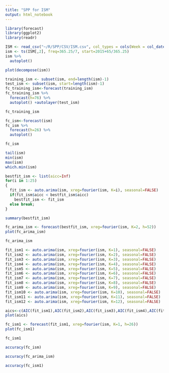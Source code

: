 ```yaml
---
title: "SPP for ISM"
output: html_notebook
---
```


```r
library(forecast)
library(ggplot2)
library(readr)
```

```r
ISM <- read_csv("~/R/SPP/CSV/ISM.csv", col_types = cols(Week = col_date(format = "%Y-%m-%d")))
ism <- ts(ISM[,2], freq=365.25/7, start=2015+65/365.25)
ism %>%
  autoplot()
```

```r
plot(decompose(ism))
```

```r
training_ism <- subset(ism, end=length(ism)-1)
test_ism <- subset(ism, start=length(ism)-1)
fc_training_ism<-forecast(training_ism)
fc_training_ism %>%
  forecast(h=76) %>%
  autoplot() +autolayer(test_ism)
```

```r
fc_training_ism
```

```r
fc_ism<-forecast(ism)
fc_ism %>%
  forecast(h=26) %>%
  autoplot()
```

```r
fc_ism
```

```r
tail(ism)
min(ism)
max(ism)
which.min(ism)
```

```r
bestfit_ism <- list(aicc=Inf)
for(i in 1:25)
{
  fit_ism <- auto.arima(ism, xreg=fourier(ism, K=i), seasonal=FALSE)
  if(fit_ism$aicc < bestfit_ism$aicc)
    bestfit_ism <- fit_ism
  else break;
}
```

```r
summary(bestfit_ism)
```

```r
fc_arima_ism <- forecast(bestfit_ism, xreg=fourier(ism, K=2, h=52))
plot(fc_arima_ism)
```

```r
fc_arima_ism
```

```r
fit_ism1 <- auto.arima(ism, xreg=fourier(ism, K=1), seasonal=FALSE)
fit_ism2 <- auto.arima(ism, xreg=fourier(ism, K=2), seasonal=FALSE)
fit_ism3 <- auto.arima(ism, xreg=fourier(ism, K=3), seasonal=FALSE)
fit_ism4 <- auto.arima(ism, xreg=fourier(ism, K=4), seasonal=FALSE)
fit_ism5 <- auto.arima(ism, xreg=fourier(ism, K=5), seasonal=FALSE)
fit_ism6 <- auto.arima(ism, xreg=fourier(ism, K=6), seasonal=FALSE)
fit_ism7 <- auto.arima(ism, xreg=fourier(ism, K=7), seasonal=FALSE)
fit_ism8 <- auto.arima(ism, xreg=fourier(ism, K=8), seasonal=FALSE)
fit_ism9 <- auto.arima(ism, xreg=fourier(ism, K=9), seasonal=FALSE)
fit_ism10 <- auto.arima(ism, xreg=fourier(ism, K=10), seasonal=FALSE)
fit_ism11 <- auto.arima(ism, xreg=fourier(ism, K=11), seasonal=FALSE)
fit_ism12 <- auto.arima(ism, xreg=fourier(ism, K=12), seasonal=FALSE)
```

```r
aics<-c(AIC(fit_ism1),AIC(fit_ism2),AIC(fit_ism3),AIC(fit_ism4),AIC(fit_ism5),AIC(fit_ism6),AIC(fit_ism7),AIC(fit_ism8),AIC(fit_ism9),AIC(fit_ism10),AIC(fit_ism11),AIC(fit_ism12))
plot(aics)
```

```r
fc_ism1 <- forecast(fit_ism1, xreg=fourier(ism, K=1, h=26))
plot(fc_ism1)
```

```r
fc_ism1
```

```r
accuracy(fc_ism)
```

```r
accuracy(fc_arima_ism)
```

```r
accuracy(fc_ism1)
```